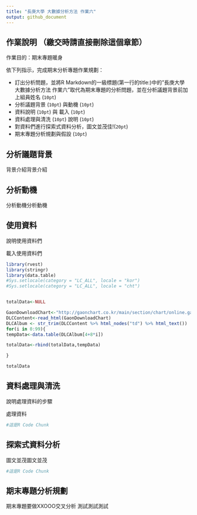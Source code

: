 ```yaml
---
title: "長庚大學 大數據分析方法 作業六"
output: github_document
---
```



## 作業說明 （繳交時請直接刪除這個章節）

作業目的：期末專題暖身

依下列指示，完成期末分析專題作業規劃：

- 訂出分析問題，並將R Markdown的一級標題(第一行的title:)中的"長庚大學 大數據分析方法 作業六"取代為期末專題的分析問題，並在分析議題背景前加上組員姓名 (`10pt`)
- 分析議題背景 (`10pt`) 與動機 (`10pt`)
- 資料說明 (`10pt`) 與 載入 (`10pt`)
- 資料處理與清洗 (`10pt`) 說明 (`10pt`)
- 對資料們進行探索式資料分析，圖文並茂佳!(`20pt`)
- 期末專題分析規劃與假設 (`10pt`)

## 分析議題背景
背景介紹背景介紹

## 分析動機
分析動機分析動機

## 使用資料
說明使用資料們

載入使用資料們
```r
library(rvest)
library(stringr)
library(data.table)
#Sys.setlocale(category = "LC_ALL", locale = "kor")
#Sys.setlocale(category = "LC_ALL", locale = "cht")


totalData<-NULL

GaonDownloadChart<-"http://gaonchart.co.kr/main/section/chart/online.gaon?nationGbn=T&serviceGbn=S1020"
DLCContent<-read_html(GaonDownloadChart)
DLCAlbum <- str_trim(DLCContent %>% html_nodes("td") %>% html_text())
for(i in 0:99){
tempData<-data.table(DLCAlbum[4+8*i])

totalData<-rbind(totalData,tempData)

}

totalData
```

## 資料處理與清洗
說明處理資料的步驟

處理資料
```r
#這是R Code Chunk
```

## 探索式資料分析
圖文並茂圖文並茂
```r
#這是R Code Chunk
```

## 期末專題分析規劃
期末專題要做XXOOO交叉分析
測試測試測試
